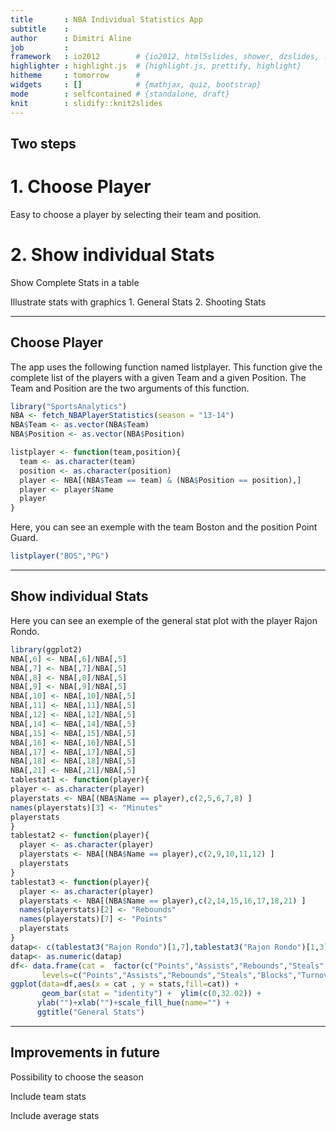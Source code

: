 ```yaml
---
title       : NBA Individual Statistics App
subtitle    : 
author      : Dimitri Aline
job         : 
framework   : io2012        # {io2012, html5slides, shower, dzslides, ...}
highlighter : highlight.js  # {highlight.js, prettify, highlight}
hitheme     : tomorrow      # 
widgets     : []            # {mathjax, quiz, bootstrap}
mode        : selfcontained # {standalone, draft}
knit        : slidify::knit2slides
---
```


## Two steps

# 1. Choose Player

 Easy to choose a player by selecting their team and position.
 
# 2. Show individual Stats

 Show Complete Stats in a table

 Illustrate stats with graphics
  1. General Stats
  2. Shooting Stats

--- 

## Choose Player

The app uses the following function named listplayer.
This function give the complete list of the players with a given Team and a given Position. 
The Team and Position are the two arguments of this function.
```r
library("SportsAnalytics")
NBA <- fetch_NBAPlayerStatistics(season = "13-14")
NBA$Team <- as.vector(NBA$Team)
NBA$Position <- as.vector(NBA$Position)
```
```r
listplayer <- function(team,position){
  team <- as.character(team)
  position <- as.character(position)
  player <- NBA[(NBA$Team == team) & (NBA$Position == position),]  
  player <- player$Name  
  player  
}
```
Here, you can see an exemple with the team Boston and the position Point Guard.
```r
listplayer("BOS","PG")
```

---

## Show individual Stats

Here you can see an exemple of the general stat plot with the player Rajon Rondo.

```r
library(ggplot2)
NBA[,6] <- NBA[,6]/NBA[,5]
NBA[,7] <- NBA[,7]/NBA[,5]
NBA[,8] <- NBA[,8]/NBA[,5]
NBA[,9] <- NBA[,9]/NBA[,5]
NBA[,10] <- NBA[,10]/NBA[,5]
NBA[,11] <- NBA[,11]/NBA[,5]
NBA[,12] <- NBA[,12]/NBA[,5]
NBA[,14] <- NBA[,14]/NBA[,5]
NBA[,15] <- NBA[,15]/NBA[,5]
NBA[,16] <- NBA[,16]/NBA[,5]
NBA[,17] <- NBA[,17]/NBA[,5]
NBA[,18] <- NBA[,18]/NBA[,5]
NBA[,21] <- NBA[,21]/NBA[,5]
tablestat1 <- function(player){
player <- as.character(player)  
playerstats <- NBA[(NBA$Name == player),c(2,5,6,7,8) ]
names(playerstats)[3] <- "Minutes"
playerstats
}
tablestat2 <- function(player){
  player <- as.character(player)  
  playerstats <- NBA[(NBA$Name == player),c(2,9,10,11,12) ]
  playerstats
}
tablestat3 <- function(player){
  player <- as.character(player)  
  playerstats <- NBA[(NBA$Name == player),c(2,14,15,16,17,18,21) ]
  names(playerstats)[2] <- "Rebounds"
  names(playerstats)[7] <- "Points"
  playerstats
}
datap<- c(tablestat3("Rajon Rondo")[1,7],tablestat3("Rajon Rondo")[1,3],tablestat3("Rajon Rondo")[1,2],tablestat3("Rajon Rondo")[1,4],tablestat3("Rajon Rondo")[1,6],tablestat3("Rajon Rondo")[1,5])
datap<- as.numeric(datap)
df<- data.frame(cat =  factor(c("Points","Assists","Rebounds","Steals","Blocks","Turnover"),
       levels=c("Points","Assists","Rebounds","Steals","Blocks","Turnover")),stats=datap)
ggplot(data=df,aes(x = cat , y = stats,fill=cat)) + 
       geom_bar(stat = "identity") +  ylim(c(0,32.02)) + 
      ylab("")+xlab("")+scale_fill_hue(name="") + 
      ggtitle("General Stats")
```

---

## Improvements in future

Possibility to choose the season

Include team stats

Include average stats





